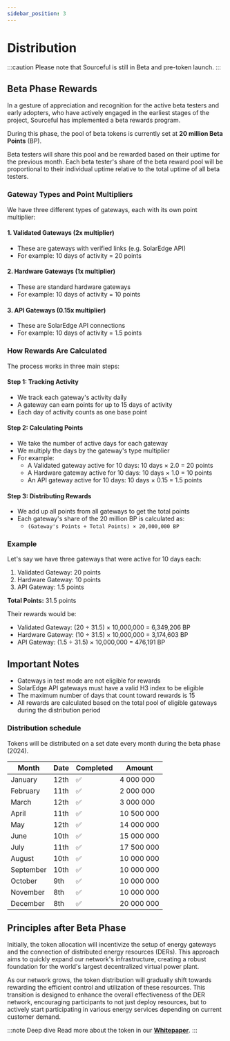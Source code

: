 ```yaml
---
sidebar_position: 3
---
```



# Distribution

:::caution
Please note that Sourceful is still in Beta and pre-token launch.
:::

## Beta Phase Rewards

In a gesture of appreciation and recognition for the active beta testers and early adopters, who have actively engaged in the earliest stages of the project, Sourceful has implemented a beta rewards program.

During this phase, the pool of beta tokens is currently set at **20 million Beta Points** (BP). 

Beta testers will share this pool and be rewarded based on their uptime for the previous month. Each beta tester's share of the beta reward pool will be proportional to their individual uptime relative to the total uptime of all beta testers.

### Gateway Types and Point Multipliers
We have three different types of gateways, each with its own point multiplier:

#### 1. Validated Gateways (2x multiplier)
* These are gateways with verified links (e.g. SolarEdge API)
* For example: 10 days of activity = 20 points

#### 2. Hardware Gateways (1x multiplier)
* These are standard hardware gateways
* For example: 10 days of activity = 10 points

#### 3. API Gateways (0.15x multiplier)
* These are SolarEdge API connections
* For example: 10 days of activity = 1.5 points

### How Rewards Are Calculated
The process works in three main steps:

#### Step 1: Tracking Activity
* We track each gateway's activity daily
* A gateway can earn points for up to 15 days of activity
* Each day of activity counts as one base point

#### Step 2: Calculating Points
* We take the number of active days for each gateway
* We multiply the days by the gateway's type multiplier
* For example:
  * A Validated gateway active for 10 days: 10 days × 2.0 = 20 points
  * A Hardware gateway active for 10 days: 10 days × 1.0 = 10 points
  * An API gateway active for 10 days: 10 days × 0.15 = 1.5 points

#### Step 3: Distributing Rewards
* We add up all points from all gateways to get the total points
* Each gateway's share of the 20 million BP is calculated as:
  * `(Gateway's Points ÷ Total Points) × 20,000,000 BP`

### Example
Let's say we have three gateways that were active for 10 days each:
1. Validated Gateway: 20 points
2. Hardware Gateway: 10 points
3. API Gateway: 1.5 points

**Total Points:** 31.5 points

Their rewards would be:
* Validated Gateway: (20 ÷ 31.5) × 10,000,000 = 6,349,206 BP
* Hardware Gateway: (10 ÷ 31.5) × 10,000,000 = 3,174,603 BP
* API Gateway: (1.5 ÷ 31.5) × 10,000,000 = 476,191 BP

## Important Notes
* Gateways in test mode are not eligible for rewards
* SolarEdge API gateways must have a valid H3 index to be eligible
* The maximum number of days that count toward rewards is 15
* All rewards are calculated based on the total pool of eligible gateways during the distribution period

### Distribution schedule

Tokens will be distributed on a set date every month during the beta phase (2024).

| Month     | Date | Completed | Amount         |
| --------- | ---- | --------- | -------------- |
| January   | 12th | ✅        | 4 000 000  |
| February  | 11th | ✅        | 2 000 000  |
| March     | 12th | ✅        | 3 000 000  |
| April     | 11th | ✅        | 10 500 000 |
| May       | 12th | ✅        | 14 000 000 |
| June      | 10th | ✅        | 15 000 000 |
| July      | 11th | ✅        | 17 500 000 |
| August    | 10th | ✅        | 10 000 000 |
| September | 10th | ✅        | 10 000 000 |
| October   | 9th  | ✅        | 10 000 000 |
| November  | 8th  | ✅        | 10 000 000 |
| December  | 8th  | ✅        | 20 000 000 | 


## Principles after Beta Phase

Initially, the token allocation will incentivize the setup of energy gateways and the connection of distributed energy resources (DERs). This approach aims to quickly expand our network's infrastructure, creating a robust foundation for the world's largest decentralized virtual power plant.

As our network grows, the token distribution will gradually shift towards rewarding the efficient control and utilization of these resources. This transition is designed to enhance the overall effectiveness of the DER network, encouraging participants to not just deploy resources, but to actively start participating in various energy services depending on current customer demand.

:::note Deep dive
Read more about the token in our <a href="../whitepaper/token-rewards/"><b>Whitepaper</b></a>.
:::
